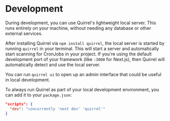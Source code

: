 
# Development

During development, you can use Quirrel's lightweight local server.
This runs entirely on your machine, without needing any database or other external services.

After installing Quirrel via `npm install quirrel`, the local server is started by running `quirrel` in your terminal.
This will start a server and automatically start scanning for CronJobs in your project.
If you're using the default development port of your framework (like `:3000` for Next.js), then Quirrel will automatically detect and use the local server.

You can run `quirrel ui` to open up an admin interface that could be useful in local development.

To always run Quirrel as part of your local development environment, you can add it to your `package.json`:

```json
"scripts": {
  "dev": "concurrently 'next dev' 'quirrel'"
}
```